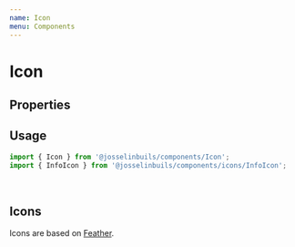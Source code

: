 ```yaml
---
name: Icon
menu: Components
---
```



# Icon

## Properties

<Props of={Icon} />

## Usage

```js
import { Icon } from '@josselinbuils/components/Icon';
import { InfoIcon } from '@josselinbuils/components/icons/InfoIcon';
```

<Playground>
  <Icon icon={InfoIcon} />
</Playground>

<br />

## Icons

Icons are based on [Feather](https://feathericons.com/).

<FlexContainer offsetLeft={-25} offsetTop={-16}>
  <IconCard icon={AlertCircleIcon} title="AlertCircleIcon" />
  <IconCard icon={AlertTriangleIcon} title="AlertTriangleIcon" />
  <IconCard icon={CheckIcon} title="CheckIcon" />
  <IconCard icon={CheckCircleIcon} title="CheckCircleIcon" />
  <IconCard icon={ContrastIcon} title="ContrastIcon" />
  <IconCard icon={InfoIcon} title="InfoIcon" />
  <IconCard icon={MoveIcon} title="MoveIcon" />
  <IconCard icon={ScrollIcon} title="ScrollIcon" />
  <IconCard icon={ZoomIcon} title="ZoomIcon" />
</FlexContainer>

